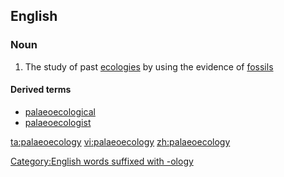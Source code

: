 ==English==

===Noun===
{{en-noun|-}}

# The study of past [[ecology|ecologies]] by using the evidence of [[fossil]]s

====Derived terms====
*[[palaeoecological]]
*[[palaeoecologist]]

[[ta:palaeoecology]]
[[vi:palaeoecology]]
[[zh:palaeoecology]]
[[Category:English words suffixed with -ology]]